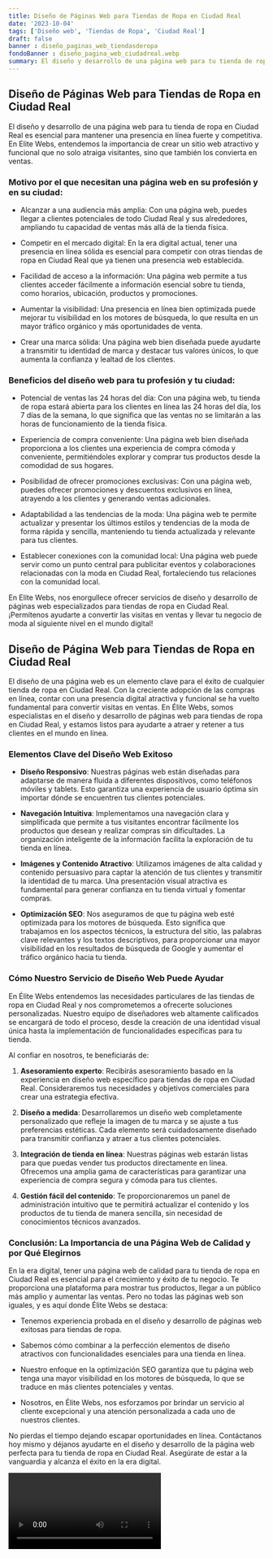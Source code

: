 ```yaml
---
title: Diseño de Páginas Web para Tiendas de Ropa en Ciudad Real
date: '2023-10-04'
tags: ['Diseño web', 'Tiendas de Ropa', 'Ciudad Real']
draft: false
banner : diseño_paginas_web_tiendasderopa
fondoBanner : diseño_pagina_web_ciudadreal.webp
summary: El diseño y desarrollo de una página web para tu tienda de ropa en Ciudad Real es esencial para mantener una presencia en línea fuerte y competitiva. En Elite Webs, entendemos la importancia de crear un sitio web atractivo y funcional que no solo atraiga visitantes, sino que también los convierta en ventas.
---
```


## Diseño de Páginas Web para Tiendas de Ropa en Ciudad Real

El diseño y desarrollo de una página web para tu tienda de ropa en Ciudad Real es esencial para mantener una presencia en línea fuerte y competitiva. En Elite Webs, entendemos la importancia de crear un sitio web atractivo y funcional que no solo atraiga visitantes, sino que también los convierta en ventas.

### Motivo por el que necesitan una página web en su profesión y en su ciudad:

- Alcanzar a una audiencia más amplia: Con una página web, puedes llegar a clientes potenciales de todo Ciudad Real y sus alrededores, ampliando tu capacidad de ventas más allá de la tienda física.

- Competir en el mercado digital: En la era digital actual, tener una presencia en línea sólida es esencial para competir con otras tiendas de ropa en Ciudad Real que ya tienen una presencia web establecida.

- Facilidad de acceso a la información: Una página web permite a tus clientes acceder fácilmente a información esencial sobre tu tienda, como horarios, ubicación, productos y promociones.

- Aumentar la visibilidad: Una presencia en línea bien optimizada puede mejorar tu visibilidad en los motores de búsqueda, lo que resulta en un mayor tráfico orgánico y más oportunidades de venta.

- Crear una marca sólida: Una página web bien diseñada puede ayudarte a transmitir tu identidad de marca y destacar tus valores únicos, lo que aumenta la confianza y lealtad de los clientes.

### Beneficios del diseño web para tu profesión y tu ciudad:

- Potencial de ventas las 24 horas del día: Con una página web, tu tienda de ropa estará abierta para los clientes en línea las 24 horas del día, los 7 días de la semana, lo que significa que las ventas no se limitarán a las horas de funcionamiento de la tienda física.

- Experiencia de compra conveniente: Una página web bien diseñada proporciona a los clientes una experiencia de compra cómoda y conveniente, permitiéndoles explorar y comprar tus productos desde la comodidad de sus hogares.

- Posibilidad de ofrecer promociones exclusivas: Con una página web, puedes ofrecer promociones y descuentos exclusivos en línea, atrayendo a los clientes y generando ventas adicionales.

- Adaptabilidad a las tendencias de la moda: Una página web te permite actualizar y presentar los últimos estilos y tendencias de la moda de forma rápida y sencilla, manteniendo tu tienda actualizada y relevante para tus clientes.

- Establecer conexiones con la comunidad local: Una página web puede servir como un punto central para publicitar eventos y colaboraciones relacionadas con la moda en Ciudad Real, fortaleciendo tus relaciones con la comunidad local.

En Elite Webs, nos enorgullece ofrecer servicios de diseño y desarrollo de páginas web especializados para tiendas de ropa en Ciudad Real. ¡Permítenos ayudarte a convertir las visitas en ventas y llevar tu negocio de moda al siguiente nivel en el mundo digital!

<GifSeo />

<Cta />

## Diseño de Página Web para Tiendas de Ropa en Ciudad Real

El diseño de una página web es un elemento clave para el éxito de cualquier tienda de ropa en Ciudad Real. Con la creciente adopción de las compras en línea, contar con una presencia digital atractiva y funcional se ha vuelto fundamental para convertir visitas en ventas. En Élite Webs, somos especialistas en el diseño y desarrollo de páginas web para tiendas de ropa en Ciudad Real, y estamos listos para ayudarte a atraer y retener a tus clientes en el mundo en línea.

### Elementos Clave del Diseño Web Exitoso

- **Diseño Responsivo**: Nuestras páginas web están diseñadas para adaptarse de manera fluida a diferentes dispositivos, como teléfonos móviles y tablets. Esto garantiza una experiencia de usuario óptima sin importar dónde se encuentren tus clientes potenciales.

- **Navegación Intuitiva**: Implementamos una navegación clara y simplificada que permite a tus visitantes encontrar fácilmente los productos que desean y realizar compras sin dificultades. La organización inteligente de la información facilita la exploración de tu tienda en línea.

- **Imágenes y Contenido Atractivo**: Utilizamos imágenes de alta calidad y contenido persuasivo para captar la atención de tus clientes y transmitir la identidad de tu marca. Una presentación visual atractiva es fundamental para generar confianza en tu tienda virtual y fomentar compras.

- **Optimización SEO**: Nos aseguramos de que tu página web esté optimizada para los motores de búsqueda. Esto significa que trabajamos en los aspectos técnicos, la estructura del sitio, las palabras clave relevantes y los textos descriptivos, para proporcionar una mayor visibilidad en los resultados de búsqueda de Google y aumentar el tráfico orgánico hacia tu tienda.

### Cómo Nuestro Servicio de Diseño Web Puede Ayudar

En Élite Webs entendemos las necesidades particulares de las tiendas de ropa en Ciudad Real y nos comprometemos a ofrecerte soluciones personalizadas. Nuestro equipo de diseñadores web altamente calificados se encargará de todo el proceso, desde la creación de una identidad visual única hasta la implementación de funcionalidades específicas para tu tienda.

Al confiar en nosotros, te beneficiarás de:

1. **Asesoramiento experto**: Recibirás asesoramiento basado en la experiencia en diseño web específico para tiendas de ropa en Ciudad Real. Consideraremos tus necesidades y objetivos comerciales para crear una estrategia efectiva.

2. **Diseño a medida**: Desarrollaremos un diseño web completamente personalizado que refleje la imagen de tu marca y se ajuste a tus preferencias estéticas. Cada elemento será cuidadosamente diseñado para transmitir confianza y atraer a tus clientes potenciales.

3. **Integración de tienda en línea**: Nuestras páginas web estarán listas para que puedas vender tus productos directamente en línea. Ofrecemos una amplia gama de características para garantizar una experiencia de compra segura y cómoda para tus clientes.

4. **Gestión fácil del contenido**: Te proporcionaremos un panel de administración intuitivo que te permitirá actualizar el contenido y los productos de tu tienda de manera sencilla, sin necesidad de conocimientos técnicos avanzados.

### Conclusión: La Importancia de una Página Web de Calidad y por Qué Elegirnos

En la era digital, tener una página web de calidad para tu tienda de ropa en Ciudad Real es esencial para el crecimiento y éxito de tu negocio. Te proporciona una plataforma para mostrar tus productos, llegar a un público más amplio y aumentar las ventas. Pero no todas las páginas web son iguales, y es aquí donde Élite Webs se destaca:

- Tenemos experiencia probada en el diseño y desarrollo de páginas web exitosas para tiendas de ropa.

- Sabemos cómo combinar a la perfección elementos de diseño atractivos con funcionalidades esenciales para una tienda en línea.

- Nuestro enfoque en la optimización SEO garantiza que tu página web tenga una mayor visibilidad en los motores de búsqueda, lo que se traduce en más clientes potenciales y ventas.

- Nosotros, en Élite Webs, nos esforzamos por brindar un servicio al cliente excepcional y una atención personalizada a cada uno de nuestros clientes.

No pierdas el tiempo dejando escapar oportunidades en línea. Contáctanos hoy mismo y déjanos ayudarte en el diseño y desarrollo de la página web perfecta para tu tienda de ropa en Ciudad Real. Asegúrate de estar a la vanguardia y alcanza el éxito en la era digital.

<Video />

<CtaBot job='Tiendas de Ropa' city='Ciudad Real'/>

<Gmaps query='Ciudad Real+españa+maps' />